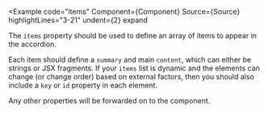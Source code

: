 
<Example
  code="items"
  Component={Component}
  Source={Source}
  highlightLines="3-21"
  undent={2}
  expand
>
  The `items` property should be used to define an array of items to appear in
  the accordion.

  Each item should define a `summary` and main `content`, which can either be
  strings or JSX fragments. If your `items` list is dynamic and the elements
  can change (or change order) based on external factors, then you should also
  include a `key` or `id` property in each element.

  Any other properties will be forwarded on to the <DetailsLink/> component.
</Example>
